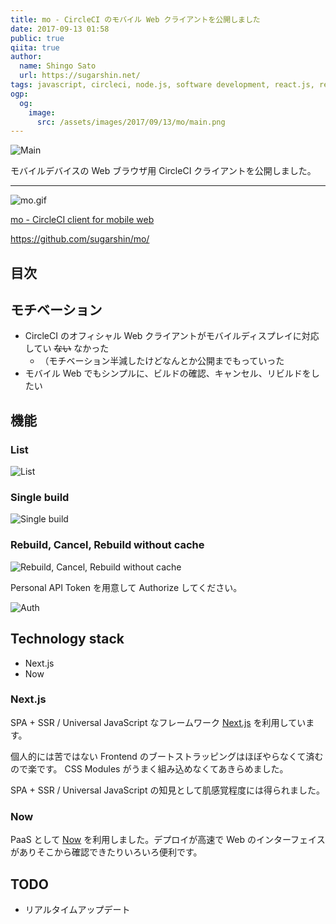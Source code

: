 ```yaml
---
title: mo - CircleCI のモバイル Web クライアントを公開しました
date: 2017-09-13 01:58
public: true
qiita: true
author:
  name: Shingo Sato
  url: https://sugarshin.net/
tags: javascript, circleci, node.js, software development, react.js, redux, next.js, koa.js
ogp:
  og:
    image:
      src: /assets/images/2017/09/13/mo/main.png
---
```


![Main](/assets/images/2017/09/13/mo/main.png)

モバイルデバイスの Web ブラウザ用 CircleCI クライアントを公開しました。

***

![mo.gif](https://media.giphy.com/media/fnm9cd8TNTwA92YOuV/giphy.gif)

[mo - CircleCI client for mobile web](https://moci.now.sh/)

https://github.com/sugarshin/mo/

## 目次

## モチベーション

- CircleCI のオフィシャル Web クライアントがモバイルディスプレイに対応してい ~~ない~~ なかった
  - （モチベーション半減したけどなんとか公開までもっていった
- モバイル Web でもシンプルに、ビルドの確認、キャンセル、リビルドをしたい

## 機能

### List

![List](/assets/images/2017/09/13/mo/0.png)

### Single build

![Single build](/assets/images/2017/09/13/mo/1.png)

### Rebuild, Cancel, Rebuild without cache

![Rebuild, Cancel, Rebuild without cache](/assets/images/2017/09/13/mo/2.png)

Personal API Token を用意して Authorize してください。

![Auth](/assets/images/2017/09/13/mo/auth.png)

## Technology stack

- Next.js
- Now

### Next.js

SPA + SSR / Universal JavaScript なフレームワーク [Next.js](https://github.com/zeit/next.js/) を利用しています。

個人的には苦ではない Frontend のブートストラッピングはほぼやらなくて済むので楽です。 CSS Modules がうまく組み込めなくてあきらめました。

SPA + SSR / Universal JavaScript の知見として肌感覚程度には得られました。

### Now

PaaS として [Now](https://zeit.co/now) を利用しました。デプロイが高速で Web のインターフェイスがありそこから確認できたりいろいろ便利です。

## TODO

- リアルタイムアップデート
